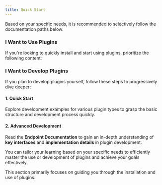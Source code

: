 ```yaml
---
title: Quick Start
---
```



Based on your specific needs, it is recommended to selectively follow the documentation paths below:

### I Want to Use Plugins

If you're looking to quickly install and start using plugins, prioritize the following content:

<Card title="Install Plugins" icon="link" href="/en/plugins/quick-start/install-plugins">
</Card>

### I Want to Develop Plugins

If you plan to develop plugins yourself, follow these steps to progressively dive deeper:

#### 1. Quick Start

Explore development examples for various plugin types to grasp the basic structure and development process quickly.

<Card title="Tool Plugin" icon="link" href="/en/plugins/quick-start/develop-plugins/tool-plugin">
</Card>

<Card title="Model Plugin" icon="link" href="/en/plugins/quick-start/develop-plugins/model-plugin">
</Card>

<Card title="Agent Strategy Plugin" icon="link" href="/en/plugins/quick-start/develop-plugins/agent-strategy-plugin">
</Card>

<Card title="Extension Plugin" icon="link" href="/en/plugins/quick-start/develop-plugins/extension-plugin">
</Card>

<Card title="Bundle Plugin" icon="link" href="/en/plugins/quick-start/develop-plugins/bundle">
</Card>

#### 2. Advanced Development

Read the **Endpoint Documentation** to gain an in-depth understanding of **key interfaces** and **implementation details** in plugin development.

<Card title="Schema Definition" icon="link" href="/en/plugins/schema-definition">
</Card>

You can tailor your learning based on your specific needs to efficiently master the use or development of plugins and achieve your goals effectively.

This section primarily focuses on guiding you through the installation and use of plugins.
